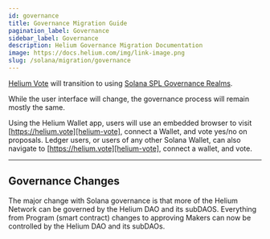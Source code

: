 ```yaml
---
id: governance
title: Governance Migration Guide
pagination_label: Governance
sidebar_label: Governance
description: Helium Governance Migration Documentation
image: https://docs.helium.com/img/link-image.png
slug: /solana/migration/governance
---
```



<LegacyContentBanner />

[Helium Vote][helium-vote] will transition to using [Solana SPL Governance Realms][realms].

While the user interface will change, the governance process will remain mostly the same.

Using the Helium Wallet app, users will use an embedded browser to visit
[https://helium.vote][helium-vote], connect a Wallet, and vote yes/no on proposals. Ledger users, or
users of any other Solana Wallet, can also navigate to [https://helium.vote][helium-vote], connect a
wallet, and vote.

---

## Governance Changes

The major change with Solana governance is that more of the Helium Network can be governed by the
Helium DAO and its subDAOS. Everything from Program (smart contract) changes to approving Makers can
now be controlled by the Helium DAO and its subDAOs.

[helium-vote]: https://helium.vote
[realms]: https://app.realms.today
